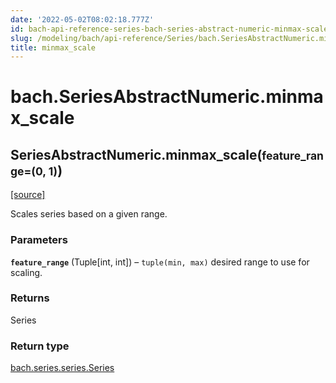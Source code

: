 ```yaml
---
date: '2022-05-02T08:02:18.777Z'
id: bach-api-reference-series-bach-series-abstract-numeric-minmax-scale
slug: /modeling/bach/api-reference/Series/bach.SeriesAbstractNumeric.minmax-scale/
title: minmax_scale
---
```


# bach.SeriesAbstractNumeric.minmax_scale

<div class="method">

<h2 class="signature-class"><span class="additional-name">SeriesAbstractNumeric.</span><span class="name">minmax_scale(</span><small class="parameter-list"><span class="parameter" id="feature_range">feature_range=(0, 1)</span></small>)</h2>


&#8203;<span class="view-source">[[source]](https://github.com/objectiv/objectiv-analytics/blob/main/bach/bach/series/series_numeric.py)</span>

<div class="content">

Scales series based on a given range.


### Parameters

**`feature_range`** (Tuple[int, int]) – `tuple(min, max)` desired range to use for scaling.



### Returns

Series



### Return type

[bach.series.series.Series](/docs/modeling/bach/api-reference/Series/bach.Series/#bach.Series)



</div>

</div>
